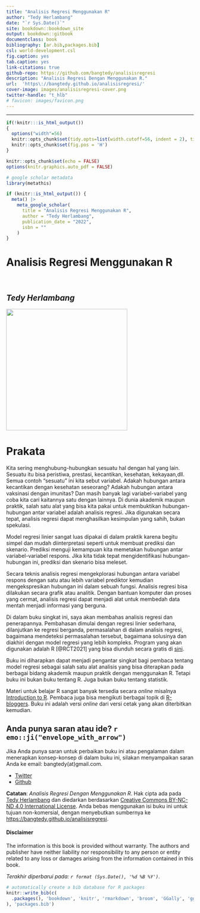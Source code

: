 ```yaml
---
title: "Analisis Regresi Menggunakan R"
author: "Tedy Herlambang"
date: "`r Sys.Date()`"
site: bookdown::bookdown_site
output: bookdown::gitbook
documentclass: book
bibliography: [ar.bib,packages.bib]
csl: world-development.csl
fig.caption: yes
tab.caption: yes
link-citations: true
github-repo: https://github.com/bangtedy/analisisregresi
description: "Analisis Regresi Dengan Menggunakan R."
url:  'https\://bangtedy.github.io/analisisregresi/'
cover-image: images/analisisregresi-cover.png
twitter-handle: "t_hlb"
# favicon: images/favicon.png
---
```



---

```r
if(!knitr:::is_html_output())
{
  options("width"=56)
  knitr::opts_chunk$set(tidy.opts=list(width.cutoff=56, indent = 2), tidy = TRUE)
  knitr::opts_chunk$set(fig.pos = 'H')
}
```
<!-- R global options: R chunk images display without code (no echo); show PDF image over JPG/PNG when available in PDF output -->



```r
knitr::opts_chunk$set(echo = FALSE)
options(knitr.graphics.auto_pdf = FALSE)
```

```r
# google scholar metadata
library(metathis)

if (knitr::is_html_output()) {
  meta() |> 
    meta_google_scholar(
      title = "Analisis Regresi Menggunakan R",
      author = "Tedy Herlambang",
      publication_date = "2022",
      isbn = ""
    ) 
}
```

<!-- HTML Meta Tags -->
<title>Analisis Regresi Menggunakan R | Analisis Regresi</title>
<meta name="description" content="Analisis Regresi Menggunakan R | Analisis Regresi menggunakan R.">

<!-- Facebook Meta Tags -->
<meta property="og:url" content="https://bangtedy.github.io/analisisregresi/">
<meta property="og:type" content="website">
<meta property="og:title" content="Analisis Regresi Menggunakan R | Analisis Regresi">
<meta property="og:description" content="Analisis Regresi Menggunakan R | Analisis Regresi Menggunakan R.">
<meta property="og:image" content="https://bangtedy.github.io/analisisregresi//images/analisisregresi-cover.png">

<!-- Twitter Meta Tags -->
<meta name="twitter:card" content="summary_large_image">
<meta property="twitter:domain" content="bangtedy.github.io">
<meta property="twitter:url" content="https://bangtedy.github.io/analisisregresi/">
<meta name="twitter:title" content="Analisis Regresi Menggunakan R | Analisis Regresi">
<meta name="twitter:description" content="Analisis Regresi Menggunakan R | Analisis Regresi Menggunakan R.">
<meta name="twitter:image" content="https://bangtedy.github.io/analisisregresi//images/analisisregresi-cover.png">

<!-- Meta Tags Generated via https://www.opengraph.xyz -->
      
# Analisis Regresi Menggunakan R {.unnumbered}

<br>

## *Tedy Herlambang* {.unnumbered}

![](images/analisisregresi.jpg){width="325"} 

# Prakata {.unnumbered}

Kita sering menghubung-hubungkan sesuatu hal dengan hal yang lain. Sesuatu itu bisa peristiwa, prestasi, kecantikan, kesehatan, kekayaan,dll. Semua contoh "sesuatu" ini kita sebut variabel. Adakah hubungan antara kecantikan dengan kesehatan seseorang? Adakah hubungan antara vaksinasi dengan imunitas? Dan masih banyak lagi variabel-variabel yang coba kita cari kaitannya satu dengan lainnya. Di dunia akademik maupun praktik, salah satu alat yang bisa kita pakai untuk membuktikan hubungan-hubungan antar variabel adalah analisis regresi. Jika digunakan secara tepat, analisis regresi dapat menghasilkan kesimpulan yang sahih, bukan spekulasi.

Model regresi linier sangat luas dipakai di dalam praktik karena begitu simpel dan mudah diinterpretasi seperti untuk membuat prediksi dan skenario. Prediksi menguji kemampuan kita memetakan hubungan antar variabel-variabel  respons. Jika kita tidak tepat mengidentifikasi hubungan-hubungan ini, prediksi dan skenario bisa meleset. 

Secara teknis analisis regresi mengekplorasi hubungan antara variabel respons dengan satu atau lebih variabel prediktor kemudian mengekspresikan hubungan ini dalam sebuah fungsi. 
Analisis regresi bisa dilakukan secara grafik atau analitik. Dengan bantuan komputer dan proses yang cermat, analisis regresi dapat menjadi alat untuk membedah data mentah menjadi informasi yang berguna. 

Di dalam buku singkat ini, saya akan membahas analisis regresi dan penerapannya. Pembahasan dimulai dengan regresi linier sederhana, dilanjutkan ke regresi berganda, permasalahan di dalam analisis regresi, bagaimana mendeteksi permasalahan tersebut, bagaimana solusinya dan diakhiri dengan model regresi yang lebih kompleks. Program yang akan digunakan adalah R [@RCT2021] yang bisa diunduh secara gratis di [sini](https://www.r-project.org/).

Buku ini diharapkan dapat menjadi pengantar singkat bagi pembaca tentang model regresi sebagai salah satu alat analisis yang bisa diterapkan pada berbagai bidang akademik maupun praktik dengan menggunakan R. Tetapi buku ini bukan buku tentang R. Juga bukan buku tentang statistik. 

Materi untuk belajar R sangat banyak tersedia secara *online* misalnya [Introduction to R](https://cran.r-project.org/doc/manuals/r-devel/R-intro.html). Pembaca juga bisa mengikuti berbagai topik di [R-bloggers](https://www.r-bloggers.com/). Buku ini adalah versi *online* dari versi cetak yang akan diterbitkan kemudian.

## Anda punya saran atau ide? `r emo::ji("envelope_with_arrow")` {-}

Jika Anda punya saran untuk perbaikan buku ini atau pengalaman dalam menerapkan konsep-konsep di dalam buku ini, silakan menyampaikan saran Anda ke email: bangtedy(at)gmail.com. 

* [Twitter](https://twitter.com/t_hlb)
* [Github](https://github.com/bangtedy)

::: {.rmdnote}
**Catatan**: *Analisis Regresi Dengan Menggunakan R*. Hak cipta ada pada <a href="https://bangtedy.github.io/analisisregresi">Tedy Herlambang</a> dan diedarkan berdasarkan <a rel="license" href="http://creativecommons.org/licenses/by-nc-nd/4.0/">Creative Commons BY-NC-ND 4.0 International License</a>. Anda bebas menggunakan isi buku ini untuk tujuan non-komersial, dengan menyebutkan sumbernya ke <a href="https://bangtedy.github.io/analisisregresi">https://bangtedy.github.io/analisisregresi</a>.

:::

#### Disclaimer {.unnumbered}

The information is this book is provided without warranty. The authors and publisher have neither liability nor responsibility to any person or entity related to any loss or damages arising from the information contained in this book.

*Terakhir diperbarui pada: `r format (Sys.Date(), '%d %B %Y')`*.

```r
# automatically create a bib database for R packages
knitr::write_bib(c(
  .packages(), 'bookdown', 'knitr', 'rmarkdown', 'broom', 'GGally', 'ggplot2', 'ggpmisc', 'metathis', 'readxl', 'kableExtra'
), 'packages.bib')
```

